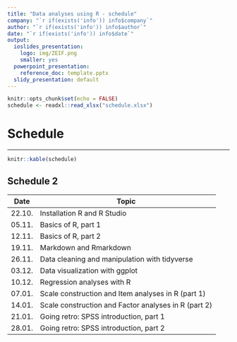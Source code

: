 ```yaml
---
title: "Data analyses using R - schedule"
company: "`r if(exists('info')) info$company`"
author: "`r if(exists('info')) info$author`"
date: "`r if(exists('info')) info$date`"
output:
  ioslides_presentation:
    logo: img/ZEIF.png
    smaller: yes
  powerpoint_presentation:
    reference_doc: template.pptx
  slidy_presentation: default
---
```


```r
knitr::opts_chunk$set(echo = FALSE)
schedule <- readxl::read_xlsx("schedule.xlsx")
```

# Schedule

---

```r
knitr::kable(schedule)
```

## Schedule 2

| Date | Topic |
|------|-------|
22.10. | Installation R and R Studio |
|05.11. | Basics of R, part 1 |
|12.11. | Basics of R, part 2 |
|19.11. | Markdown and Rmarkdown |
|26.11. | Data cleaning and manipulation with tidyverse |
|03.12. | Data visualization with ggplot |
|10.12. | Regression analyses with R |
|07.01. | Scale construction and Item analyses in R (part 1) |
|14.01. | Scale construction and Factor analyses in R (part 2)  |
|21.01. | Going retro: SPSS introduction, part 1 |
|28.01. | Going retro: SPSS introduction, part 2 |
